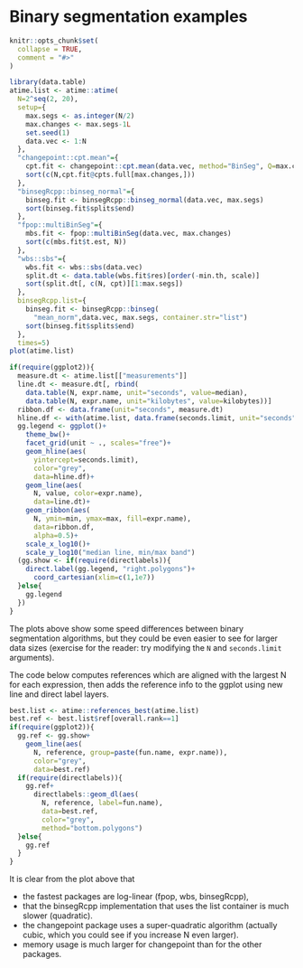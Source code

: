 <!--
%\VignetteEngine{knitr::knitr}
%\VignetteIndexEntry{Binary segmentation examples}
-->

# Binary segmentation examples

```r
knitr::opts_chunk$set(
  collapse = TRUE,
  comment = "#>"
)
```

```r
library(data.table)
atime.list <- atime::atime(
  N=2^seq(2, 20),
  setup={
    max.segs <- as.integer(N/2)
    max.changes <- max.segs-1L
    set.seed(1)
    data.vec <- 1:N
  },
  "changepoint::cpt.mean"={
    cpt.fit <- changepoint::cpt.mean(data.vec, method="BinSeg", Q=max.changes)
    sort(c(N,cpt.fit@cpts.full[max.changes,]))
  },
  "binsegRcpp::binseg_normal"={
    binseg.fit <- binsegRcpp::binseg_normal(data.vec, max.segs)
    sort(binseg.fit$splits$end)
  },
  "fpop::multiBinSeg"={
    mbs.fit <- fpop::multiBinSeg(data.vec, max.changes)
    sort(c(mbs.fit$t.est, N))
  },
  "wbs::sbs"={
    wbs.fit <- wbs::sbs(data.vec)
    split.dt <- data.table(wbs.fit$res)[order(-min.th, scale)]
    sort(split.dt[, c(N, cpt)][1:max.segs])
  },
  binsegRcpp.list={
    binseg.fit <- binsegRcpp::binseg(
      "mean_norm",data.vec, max.segs, container.str="list")
    sort(binseg.fit$splits$end)
  },
  times=5)
plot(atime.list)

if(require(ggplot2)){
  measure.dt <- atime.list[["measurements"]]
  line.dt <- measure.dt[, rbind(
    data.table(N, expr.name, unit="seconds", value=median),
    data.table(N, expr.name, unit="kilobytes", value=kilobytes))]
  ribbon.df <- data.frame(unit="seconds", measure.dt)
  hline.df <- with(atime.list, data.frame(seconds.limit, unit="seconds"))
  gg.legend <- ggplot()+
    theme_bw()+
    facet_grid(unit ~ ., scales="free")+
    geom_hline(aes(
      yintercept=seconds.limit),
      color="grey",
      data=hline.df)+
    geom_line(aes(
      N, value, color=expr.name),
      data=line.dt)+
    geom_ribbon(aes(
      N, ymin=min, ymax=max, fill=expr.name),
      data=ribbon.df,
      alpha=0.5)+
    scale_x_log10()+
    scale_y_log10("median line, min/max band")
  (gg.show <- if(require(directlabels)){
    direct.label(gg.legend, "right.polygons")+
      coord_cartesian(xlim=c(1,1e7))
  }else{
    gg.legend
  })
}
```

The plots above show some speed differences between binary
segmentation algorithms, but they could be even easier to see for
larger data sizes (exercise for the reader: try modifying the `N` and
`seconds.limit` arguments).

The code below computes references which are aligned with the largest
N for each expression, then adds the reference info to the ggplot
using new line and direct label layers.

```r
best.list <- atime::references_best(atime.list)
best.ref <- best.list$ref[overall.rank==1]
if(require(ggplot2)){
  gg.ref <- gg.show+
    geom_line(aes(
      N, reference, group=paste(fun.name, expr.name)),
      color="grey",
      data=best.ref)
  if(require(directlabels)){
    gg.ref+
      directlabels::geom_dl(aes(
        N, reference, label=fun.name),
        data=best.ref,
        color="grey",
        method="bottom.polygons")
  }else{
    gg.ref
  }
}
```

It is clear from the plot above that 

* the fastest packages are log-linear (fpop, wbs, binsegRcpp), 
* that the binsegRcpp implementation that uses the list container is
  much slower (quadratic).
* the changepoint package uses a super-quadratic algorithm (actually
  cubic, which you could see if you increase N even larger).
* memory usage is much larger for changepoint than for the other
  packages.

